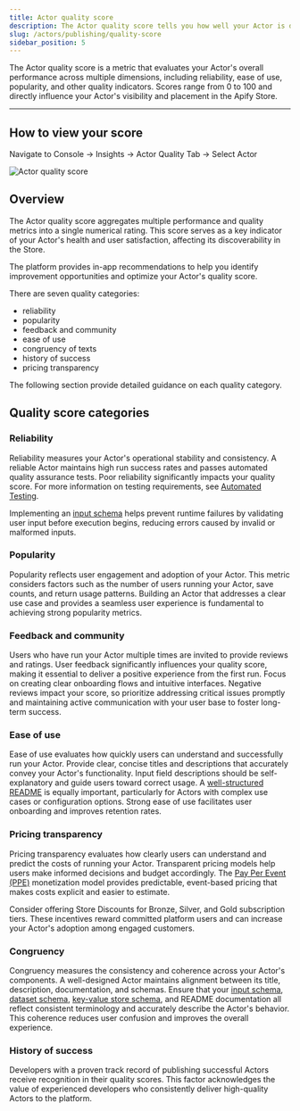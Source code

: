 ```yaml
---
title: Actor quality score
description: The Actor quality score tells you how well your Actor is doing in terms of reliability, ease of use, popularity and other quality indicators. The score ranges from 0 to 100 and influences your visibility in the Store.
slug: /actors/publishing/quality-score
sidebar_position: 5
---
```


The Actor quality score is a metric that evaluates your Actor's overall performance across multiple dimensions, including reliability, ease of use, popularity, and other quality indicators. Scores range from 0 to 100 and directly influence your Actor's visibility and placement in the Apify Store.

---

## How to view your score
Navigate to Console → Insights → Actor Quality Tab → Select Actor

![Actor quality score](./images/actor-quality-score.png)

## Overview

The Actor quality score aggregates multiple performance and quality metrics into a single numerical rating. This score serves as a key indicator of your Actor's health and user satisfaction, affecting its discoverability in the Store.

The platform provides in-app recommendations to help you identify improvement opportunities and optimize your Actor's quality score.

There are seven quality categories:
 - reliability
 - popularity
 - feedback and community
 - ease of use
 - congruency of texts
 - history of success
 - pricing transparency

The following section provide detailed guidance on each quality category.

## Quality score categories

### Reliability
Reliability measures your Actor's operational stability and consistency. A reliable Actor maintains high run success rates and passes automated quality assurance tests. Poor reliability significantly impacts your quality score. For more information on testing requirements, see [Automated Testing](https://docs.apify.com/platform/actors/publishing/test).

Implementing an [input schema](https://docs.apify.com/platform/actors/development/actor-definition/input-schema) helps prevent runtime failures by validating user input before execution begins, reducing errors caused by invalid or malformed inputs.

### Popularity
Popularity reflects user engagement and adoption of your Actor. This metric considers factors such as the number of users running your Actor, save counts, and return usage patterns. Building an Actor that addresses a clear use case and provides a seamless user experience is fundamental to achieving strong popularity metrics.

### Feedback and community
Users who have run your Actor multiple times are invited to provide reviews and ratings. User feedback significantly influences your quality score, making it essential to deliver a positive experience from the first run. Focus on creating clear onboarding flows and intuitive interfaces. Negative reviews impact your score, so prioritize addressing critical issues promptly and maintaining active communication with your user base to foster long-term success.

### Ease of use
Ease of use evaluates how quickly users can understand and successfully run your Actor. Provide clear, concise titles and descriptions that accurately convey your Actor's functionality. Input field descriptions should be self-explanatory and guide users toward correct usage. A [well-structured README](https://docs.apify.com/academy/actor-marketing-playbook/actor-basics/how-to-create-an-actor-readme) is equally important, particularly for Actors with complex use cases or configuration options. Strong ease of use facilitates user onboarding and improves retention rates.

### Pricing transparency
Pricing transparency evaluates how clearly users can understand and predict the costs of running your Actor. Transparent pricing models help users make informed decisions and budget accordingly. The [Pay Per Event (PPE)](https://docs.apify.com/platform/actors/publishing/monetize/pay-per-event) monetization model provides predictable, event-based pricing that makes costs explicit and easier to estimate.

Consider offering Store Discounts for Bronze, Silver, and Gold subscription tiers. These incentives reward committed platform users and can increase your Actor's adoption among engaged customers.

### Congruency
Congruency measures the consistency and coherence across your Actor's components. A well-designed Actor maintains alignment between its title, description, documentation, and schemas. Ensure that your [input schema](https://docs.apify.com/platform/actors/development/actor-definition/input-schema), [dataset schema](https://docs.apify.com/platform/actors/development/actor-definition/dataset-schema), [key-value store schema](https://docs.apify.com/platform/actors/development/actor-definition/key-value-store-schema), and README documentation all reflect consistent terminology and accurately describe the Actor's behavior. This coherence reduces user confusion and improves the overall experience.

### History of success
Developers with a proven track record of publishing successful Actors receive recognition in their quality scores. This factor acknowledges the value of experienced developers who consistently deliver high-quality Actors to the platform.

